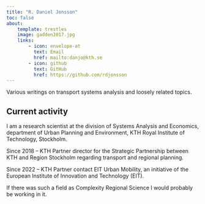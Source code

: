 ```yaml
---
title: "R. Daniel Jonsson"
toc: false
about:
    template: trestles
    image: gadden2017.jpg
    links:
        - icon: envelope-at
          text: Email
          href: mailto:danjo@kth.se
        - icon: github
          text: GitHub
          href: https://github.com/rdjonsson
---
```


Various writings on transport systems analysis and loosely related topics.



## Current activity
I am a research scientist at the division of Systems Analysis and Economics, department of Urban Planning and Environment, KTH Royal Institute of Technology, Stockholm.

Since 2018 – KTH Partner director for the Strategic Partnership between KTH and Region Stockholm regarding transport and regional planning.

Since 2022 – KTH Partner contact EIT Urban Mobility, an initiative of the European Institute of Innovation and Technology (EIT).

If there was such a field as Complexity Regional Science I would probably be working in it. 

